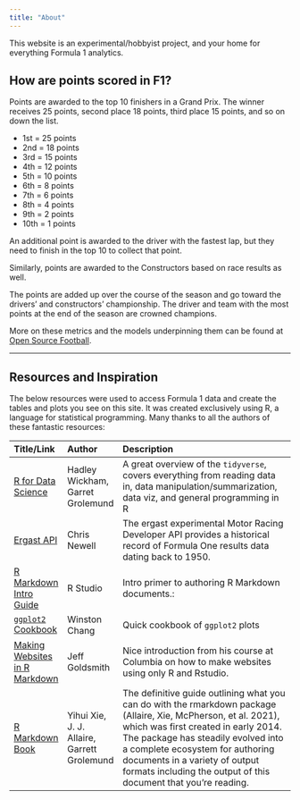 ```yaml
---
title: "About"
---
```


This website is an experimental/hobbyist project, and your home for everything Formula 1 analytics.

## How are points scored in F1?

Points are awarded to the top 10 finishers in a Grand Prix. The winner receives 25 points, second place 18 points, third place 15 points, and so on down the list.

* 1st = 25 points
* 2nd = 18 points
* 3rd = 15 points
* 4th = 12 points
* 5th = 10 points
* 6th = 8 points
* 7th = 6 points
* 8th = 4 points
* 9th = 2 points
* 10th = 1 points

An additional point is awarded to the driver with the fastest lap, but they need to finish in the top 10 to collect that point.

Similarly, points are awarded to the Constructors based on race results as well. 

The points are added up over the course of the season and go toward the drivers' and constructors' championship. The driver and team with the most points at the end of the season are crowned champions. 

More on these metrics and the models underpinning them can be found at [Open Source Football](https://www.opensourcefootball.com/posts/2020-09-28-nflfastr-ep-wp-and-cp-models/).

***

## Resources and Inspiration

The below resources were used to access Formula 1 data and create the tables and plots you see on this site. It was created exclusively using R, a language for statistical programming. Many thanks to all the authors of these fantastic resources:  

| Title/Link | Author | Description |
| :--- | :--- |:---------------|
| [R for Data Science](https://r4ds.had.co.nz/) | Hadley Wickham, Garret Grolemund | A great overview of the `tidyverse`, covers everything from reading data in, data manipulation/summarization, data viz, and general programming in R |
| [Ergast API](http://ergast.com/mrd/) | Chris Newell | The ergast experimental Motor Racing Developer API provides a historical record of Formula One results data dating back to 1950. |
| [R Markdown Intro Guide](https://rmarkdown.rstudio.com/lesson-1.html) | R Studio | Intro primer to authoring R Markdown documents.: |
| [`ggplot2` Cookbook](http://www.cookbook-r.com/Graphs/) |  Winston Chang | Quick cookbook of `ggplot2` plots |
| [Making Websites in R Markdown](https://www.p8105.com/making_websites.html) |  Jeff Goldsmith | Nice introduction from his course at Columbia on how to make websites using only R and Rstudio. |
| [R Markdown Book ](https://bookdown.org/yihui/rmarkdown/) | Yihui Xie, J. J. Allaire, Garrett Grolemund | The definitive guide outlining what you can do with the rmarkdown package (Allaire, Xie, McPherson, et al. 2021), which was first created in early 2014. The package has steadily evolved into a complete ecosystem for authoring documents in a variety of output formats including the output of this document that you're reading. |


